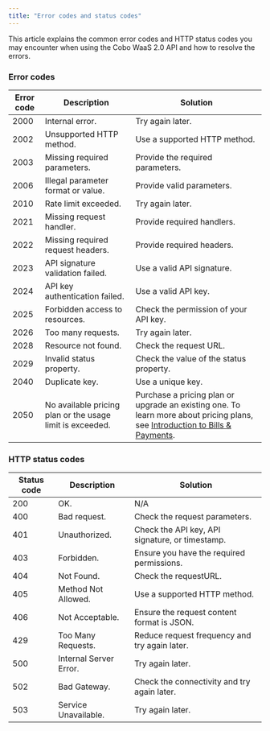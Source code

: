 ```yaml
---
title: "Error codes and status codes"
---
```


This article explains the common error codes and HTTP status codes you may encounter when using the Cobo WaaS 2.0 API and how to resolve the errors. 

### Error codes

| **Error code** | **Description**                                           | **Solution**                                                 |
| -------------- | --------------------------------------------------------- | ------------------------------------------------------------ |
| 2000           | Internal error.                                           | Try again later.                                             |
| 2002           | Unsupported HTTP method.                                  | Use a supported HTTP method.                                 |
| 2003           | Missing required parameters.                              | Provide the required parameters.                             |
| 2006           | Illegal parameter format or value.                        | Provide valid parameters.                                    |
| 2010           | Rate limit exceeded.                                      | Try again later.                                             |
| 2021           | Missing request handler.                                  | Provide required handlers.                                   |
| 2022           | Missing required request headers.                         | Provide required headers.                                    |
| 2023           | API signature validation failed.                          | Use a valid API signature.                                   |
| 2024           | API key authentication failed.                            | Use a valid API key.                                         |
| 2025           | Forbidden access to resources.                            | Check the permission of your API key.                        |
| 2026           | Too many requests.                                        | Try again later.                                             |
| 2028           | Resource not found.                                       | Check the request URL.                                       |
| 2029           | Invalid status property.                                  | Check the value of the status property.                      |
| 2040           | Duplicate key.                                            | Use a unique key.                                            |
| 2050           | No available pricing plan or the usage limit is exceeded. | Purchase a pricing plan or upgrade an existing one. To learn more about pricing plans, see [Introduction to Bills & Payments](https://manuals.cobo.com/en/portal/bills-and-payments/introduction). |

### HTTP status codes

| **Status code** | **Description**        | **Solution**                                    |
| --------------- | ---------------------- | ----------------------------------------------- |
| 200             | OK.                    | N/A              |
| 400             | Bad request.           | Check the request parameters.                   |
| 401             | Unauthorized.          | Check the API key, API signature, or timestamp. |
| 403             | Forbidden.             | Ensure you have the required permissions.       |
| 404             | Not Found.             | Check the requestURL.                           |
| 405             | Method Not Allowed.    | Use a supported HTTP method.                    |
| 406             | Not Acceptable.        | Ensure the request content format is JSON.      |
| 429             | Too Many Requests.     | Reduce request frequency and try again later.   |
| 500             | Internal Server Error. | Try again later.                                |
| 502             | Bad Gateway.           | Check the connectivity and try again later.     |
| 503             | Service Unavailable.   | Try again later.                                |

